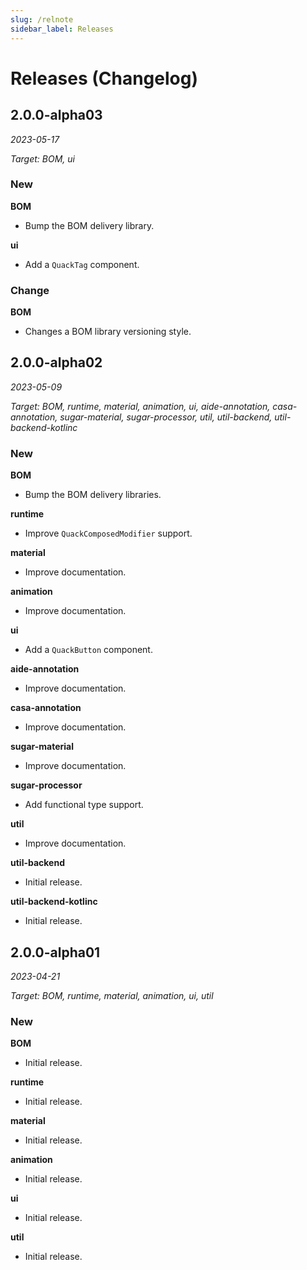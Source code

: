 ```yaml
---
slug: /relnote
sidebar_label: Releases
---
```


# Releases (Changelog)

## 2.0.0-alpha03

*2023-05-17*

*Target: BOM, ui*

### New

**BOM**

- Bump the BOM delivery library.

**ui**

- Add a `QuackTag` component.

### Change

**BOM**

- Changes a BOM library versioning style.

## 2.0.0-alpha02

*2023-05-09*

*Target: BOM, runtime, material, animation, ui,
aide-annotation, casa-annotation, sugar-material, sugar-processor,
util, util-backend, util-backend-kotlinc*

### New

**BOM**

- Bump the BOM delivery libraries.

**runtime**

- Improve `QuackComposedModifier` support.

**material**

- Improve documentation.

**animation**

- Improve documentation.

**ui**

- Add a `QuackButton` component.

**aide-annotation**

- Improve documentation.

**casa-annotation**

- Improve documentation.

**sugar-material**

- Improve documentation.

**sugar-processor**

- Add functional type support.

**util**

- Improve documentation.

**util-backend**

- Initial release.

**util-backend-kotlinc**

- Initial release.

## 2.0.0-alpha01

*2023-04-21*

*Target: BOM, runtime, material, animation, ui, util*

### New

**BOM**

- Initial release.

**runtime**

- Initial release.

**material**

- Initial release.

**animation**

- Initial release.

**ui**

- Initial release.

**util**

- Initial release.

